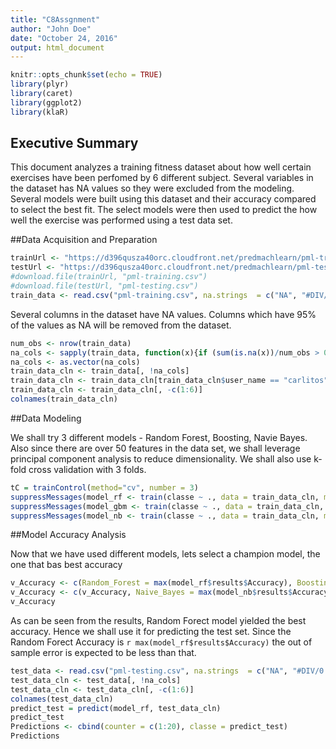 ---
title: "C8Assgnment"
author: "John Doe"
date: "October 24, 2016"
output: html_document
---

```{r setup, include=FALSE, message = FALSE}
knitr::opts_chunk$set(echo = TRUE)
library(plyr)
library(caret)
library(ggplot2)
library(klaR)
```

## Executive Summary  
This document analyzes a training fitness dataset about how well certain exercises have been perfomed by 6 different subject. Several variables in the dataset has NA values so they were excluded from the modeling. Several models were built using this dataset and their accuracy compared to select the best fit. The select models were then used to predict the how well the exercise was performed using a test data set. 


##Data Acquisition and Preparation
```{r data_source}
trainUrl <- "https://d396qusza40orc.cloudfront.net/predmachlearn/pml-training.csv"
testUrl <- "https://d396qusza40orc.cloudfront.net/predmachlearn/pml-testing.csv"
#download.file(trainUrl, "pml-training.csv")
#download.file(testUrl, "pml-testing.csv")
train_data <- read.csv("pml-training.csv", na.strings  = c("NA", "#DIV/0!", " "))
```

Several columns in the dataset have NA values. Columns which have 95% of the values as NA will be removed from the dataset.

```{r data_prep}
num_obs <- nrow(train_data)
na_cols <- sapply(train_data, function(x){if (sum(is.na(x))/num_obs > 0.95) TRUE else FALSE})
na_cols <- as.vector(na_cols)
train_data_cln <- train_data[, !na_cols]
train_data_cln <- train_data_cln[train_data_cln$user_name == "carlitos", ]
train_data_cln <- train_data_cln[, -c(1:6)]
colnames(train_data_cln)
```

##Data Modeling

We shall try 3 different models - Random Forest, Boosting, Navie Bayes. Also since there are over 50 features in the data set, we shall leverage principal component analysis to reduce dimensionality. We shall also use k-fold cross validation with 3 folds.

```{r build_models, message = FALSE}
tC = trainControl(method="cv", number = 3)
suppressMessages(model_rf <- train(classe ~ ., data = train_data_cln, method = "rf", preProcess = "pca", trControl = tC ))
suppressMessages(model_gbm <- train(classe ~ ., data = train_data_cln, method = "gbm", preProcess = "pca", trControl = tC ))
suppressMessages(model_nb <- train(classe ~ ., data = train_data_cln, method = "nb", preProcess = "pca", trControl = tC))
```

##Model Accuracy Analysis

Now that we have used different models, lets select a champion model, the one that bas best accuracy

```{r determine_models_Accuracy}
v_Accuracy <- c(Random_Forest = max(model_rf$results$Accuracy), Boosting = max(model_gbm$results$Accuracy))
v_Accuracy <- c(v_Accuracy, Naive_Bayes = max(model_nb$results$Accuracy))
v_Accuracy
```

As can be seen from the results, Random Forect model yielded the best accuracy. Hence we shall use it for predicting the test set. Since the Random Forect Accuracy is `r max(model_rf$results$Accuracy)` the out of sample error is expected to be less than that.

```{r test_data_prep}
test_data <- read.csv("pml-testing.csv", na.strings  = c("NA", "#DIV/0!", " "))
test_data_cln <- test_data[, !na_cols]
test_data_cln <- test_data_cln[, -c(1:6)]
colnames(test_data_cln)
predict_test = predict(model_rf, test_data_cln)
predict_test
Predictions <- cbind(counter = c(1:20), classe = predict_test)
Predictions
```

